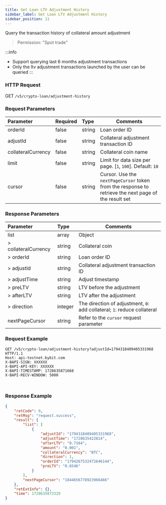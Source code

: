 ```yaml
---
title: Get Loan LTV Adjustment History
sidebar_label: Get Loan LTV Adjustment History
sidebar_position: 11
---
```

Query the transaction history of collateral amount adjustment
> Permission: "Spot trade"

:::info
* Support querying last 6 months adjustment transactions
* Only the ltv adjustment transactions launched by the user can be queried
:::

### HTTP Request
GET `/v5/crypto-loan/adjustment-history`

### Request Parameters
| Parameter | Required | Type | Comments|
|:----- |:-------|:-----|------ |
|orderId|false|string|Loan order ID|
|adjustId|false|string|Collateral adjustment transaction ID|
|collateralCurrency|false|string|Collateral coin name|
|limit |false |string |Limit for data size per page. [`1`, `100`]. Default: `10`|
|cursor |false |string |Cursor. Use the `nextPageCursor` token from the response to retrieve the next page of the result set|

### Response Parameters
| Parameter | Type | Comments|
|:----- |:-----|----- |
|list|array|Object|
|> collateralCurrency|string |Collateral coin|
|> orderId|string |Loan order ID|
|> adjustId|string|Collateral adjustment transaction ID|
|> adjustTime|string |Adjust timestamp|
|> preLTV|string |LTV before the adjustment|
|> afterLTV|string |LTV after the adjustment|
|> direction|integer |The direction of adjustment, `0`: add collateral; `1`: reduce collateral|
|nextPageCursor |string |Refer to the `cursor` request parameter |

### Request Example

<Tabs groupId="programming-languages">
<TabItem value="http" label="HTTP">

```http
GET /v5/crypto-loan/adjustment-history?adjustId=1794318409405331968 HTTP/1.1
Host: api-testnet.bybit.com
X-BAPI-SIGN: XXXXXX
X-BAPI-API-KEY: XXXXXX
X-BAPI-TIMESTAMP: 1728635871668
X-BAPI-RECV-WINDOW: 5000
```

</TabItem>
<TabItem value="python" label="Python">

```python

```

</TabItem>

<TabItem value="Node" label="Node.js">

```n4js

```

</TabItem>
</Tabs>

### Response Example

```json
{
    "retCode": 0,
    "retMsg": "request.success",
    "result": {
        "list": [
            {
                "adjustId": "1794318409405331968",
                "adjustTime": "1728635422814",
                "afterLTV": "0.7164",
                "amount": "0.001",
                "collateralCurrency": "BTC",
                "direction": 1,
                "orderId": "1794267532472646144",
                "preLTV": "0.6546"
            }
        ],
        "nextPageCursor": "1844656778923966466"
    },
    "retExtInfo": {},
    "time": 1728635873329
}
```
